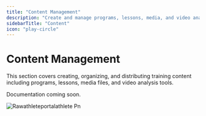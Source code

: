 ```yaml
---
title: "Content Management"
description: "Create and manage programs, lessons, media, and video analysis for your athletes"
sidebarTitle: "Content"
icon: "play-circle"
---
```


# Content Management

This section covers creating, organizing, and distributing training content including programs, lessons, media files, and video analysis tools.

Documentation coming soon.

![Rawathleteportalathlete Pn](/images/rawathleteportalathlete.png)